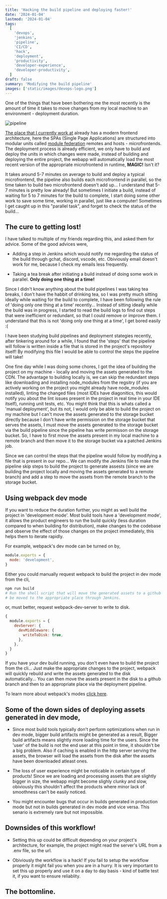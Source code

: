 ```yaml
---
title: 'Hacking the build pipeline and deploying faster!'
date: '2024-01-04'
lastmod: '2024-01-04'
tags:
  [
    'devops',
    'jenkins',
    'pipeline',
    'CI/CD',
    'hack',
    'deployment',
    'productivity',
    'developer-experience',
    'developer-productivity',
  ]
draft: false
summary: 'Modifying the build pipeline'
images: ['static/images/devops-logo.png']
---
```


One of the things that have been bothering me the most recently is the amount of time it
takes to move changes from my local machine to an environment - deployment duration.

![pipeline](/static/images/pipeline.jpg)

[The place that I currently work at](https://kissflow.com) already has a modern frontend architecture,
here the SPAs (Single Page Applications) are structured into modular units called [module federation](https://webpack.js.org/concepts/module-federation/)
remotes and hosts - microfrontends. The deployment process is already efficient,
we only have to build and deploy the units in which changes were made, instead of building and deploying the entire project, the webapp will automatically load the most
recent version of the appropriate microfrontend in runtime, **MAGIC!** Isn't it?

It takes around 5-7 minutes on average to build and deploy a typical microfrontend,
the pipeline also builds each microfrontend in parallel, so the time taken to build two microfrontend doesn't add up...
I understand that 5-7 minutes is pretty low already! But sometimes I initiate a build,
instead of waiting for 5 to 7 minutes for the build to complete, I start doing some other
work to save some time, working in parallel, just like a computer! Sometimes I get caught up in this "parallel task", and forget to check the status of the build...

## The cure to getting lost!

I have talked to multiple of my friends regarding this, and asked them for advice. Some of the good advices were,

- Adding a step in Jenkins which would notify me regarding the status of the build through gchat, discord, vscode, etc. Obiviously email doesn't work for me, because I check my emails less frequently.

- Taking a tea break after initiating a build instead of doing some work in parallel. **Only doing one thing at a time!**

Since I didn't know anything about the build pipelines I was taking tea breaks, I don't have the habbit of drinking tea, so I was pretty much sitting ideally while waiting for the
build to complete, I have been following the rule of 'doing only one thing at a time' recently... Instead of sitting ideally while the build was in progress, I started to read the build logs to find out steps that were inefficient or redundant, so that I could remove or improve them. I understand that this is not 'doing only one thing at a time', I get bored easily :(

I have been studying build pipelines and deployment stategies recently, after tinkering around for a while, I found that the 'steps' that the pipeline will follow is written inside a file
that is stored in the project's repository itself! By modifying this file I would be able to control the steps the pipeline will take!

One fine day while I was doing some chores, I got the idea of building the project on my machine - locally and moving the assets generated to the CDN.
The advantage to building locally is, we can skip the redundant steps like downloading and installing
node_modules from the regsitry (if you are actively working on the project you might already have node_modules installed),
linting the changed files (most IDEs have diagonitics, this would notify you about the lint issues present in the project in real time in your IDE itself),
running unit tests, etc. You might think that this is whats called a 'manual deployment', but its not, I would only be able to build the project on my machine but
I can't move the assets generated to the storage bucket directly because I don't have write permission on the storage bucket that serves the assets, I must move
the assets generated to the storage bucket via the build pipeline since the pipeline has write permisson on the storage bucket. So, I have to first move the assets present
in my local machine to a remote branch and then move it to the storage bucket via a patched Jenkins job.

Since we can control the steps that the pipeline would follow by modifying a file that is present in our repo... We can modify the Jenkins file to make the pipeline
skip steps to build the project to generate assests (since we are building the project locally and moving the assets generated to a remote branch)
and add a step to move the assets from the remote branch to the storage bucket.

## Using webpack dev mode

If you want to reduce the duration further, you might as well build the project in 'development mode'.
Most build tools have a 'development mode', it allows the product engineers to run the build quickly (less duration compared to when building for distribution),
make changes to the codebase and observe the effect of those changes on the project immediately, this helps them to iterate rapidly.

For example, webpack's dev mode can be turned on by,

```js
module.exports = {
  mode: 'development',
}
```

Either you could manually request webpack to build the project in dev mode from the cli,

```bash
npm run build
# Run the shell script that will move the generated assets to a github branch. The assets then would
# be moved to the appropriate place through Jenkins.
```

or, must better, request webpack-dev-server to write to disk.

```js
{
  module.exports = {
    devServer: {
      devMiddleware: {
        writeToDisk: true,
      },
    },
  }
}
```

If you have your dev build running, you don't even have to build the project from the cli... Just make
the appropriate changes to the project, webpack will quickly rebuild and write the assets generated to the disk automatically...
You can then move the assets present in the disk to a github branch and then to an appropriate place via the deployment pipeline.

To learn more about webpack's modes [click here](https://webpack.js.org/configuration/mode/).

## Some of the down sides of deploying assets generated in dev mode,

- Since most build tools typically don't perform optimizations
  when run in dev mode, bigger build artifacts might be generated as a result,
  Bigger build artifacts means slightly more loading time for the users.
  Since the 'user' of the build is not the end user at this point
  in time, it shouldn't be a big problem.
  Also if caching is enabled in the http server serving the assets, the browser will load the assets from the disk
  after the assets have been downloaded atleast ones.

- The loss of user experience might be noticable in certain type of products! Since we are loading and processing assets that are slightly bigger in size, the webapp might
  become slighly clunky and slow, obiviously this shouldn't affect the products where minor lack of smoothness can't be easily noticed.

- You might encounter bugs that occur in builds generated in production mode but not in builds generated in dev mode and vice versa. This senario is extremely rare but not impossible.

## Downsides of this workflow!

- Setting this up could be difficult depending on your project's architecture, for example, the project might read the server's URL from a .env file, so the url.

- Obiviously the workflow is a hack! If you fail to setup the workflow properly it might fail you when you are in a hurry.
  It is very important to set this up properly and use it on a day to day basis - kind of battle test it, if you want
  to ensure reliablity.

## The bottomline.

